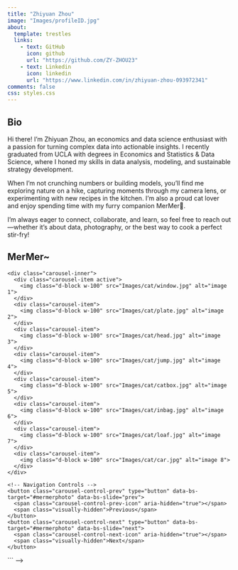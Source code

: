 ```yaml
---
title: "Zhiyuan Zhou"
image: "Images/profileID.jpg"
about:
  template: trestles
  links:
    - text: GitHub
      icon: github
      url: "https://github.com/ZY-ZHOU23"
    - text: Linkedin
      icon: linkedin
      url: "https://www.linkedin.com/in/zhiyuan-zhou-093972341"
comments: false
css: styles.css
---
```


::: {.column-page}

## Bio

Hi there! I’m Zhiyuan Zhou, an economics and data science enthusiast with a passion for turning complex data into actionable insights. I recently graduated from UCLA with degrees in Economics and Statistics & Data Science, where I honed my skills in data analysis, modeling, and sustainable strategy development.

When I’m not crunching numbers or building models, you’ll find me exploring nature on a hike, capturing moments through my camera lens, or experimenting with new recipes in the kitchen. I’m also a proud cat lover and enjoy spending time with my furry companion MerMer🐾.

I’m always eager to connect, collaborate, and learn, so feel free to reach out—whether it’s about data, photography, or the best way to cook a perfect stir-fry!

## MerMer~

<!-- 
```{=html}

<div class="carousel-container">
  <div id="mermerphoto" class="carousel slide" data-bs-ride="carousel">
  
    <!-- Carousel Items -->
    <div class="carousel-inner">
      <div class="carousel-item active">
        <img class="d-block w-100" src="Images/cat/window.jpg" alt="image 1">
      </div>
      <div class="carousel-item">
        <img class="d-block w-100" src="Images/cat/plate.jpg" alt="image 2">
      </div>
      <div class="carousel-item">
        <img class="d-block w-100" src="Images/cat/head.jpg" alt="image 3">
      </div>
      <div class="carousel-item">
        <img class="d-block w-100" src="Images/cat/jump.jpg" alt="image 4">
      </div>
      <div class="carousel-item">
        <img class="d-block w-100" src="Images/cat/catbox.jpg" alt="image 5">
      </div>
      <div class="carousel-item">
        <img class="d-block w-100" src="Images/cat/inbag.jpg" alt="image 6">
      </div>
      <div class="carousel-item">
        <img class="d-block w-100" src="Images/cat/loaf.jpg" alt="image 7">
      </div>
      <div class="carousel-item">
        <img class="d-block w-100" src="Images/cat/car.jpg" alt="image 8">
      </div>
    </div>
    
    <!-- Navigation Controls -->
    <button class="carousel-control-prev" type="button" data-bs-target="#mermerphoto" data-bs-slide="prev">
      <span class="carousel-control-prev-icon" aria-hidden="true"></span>
      <span class="visually-hidden">Previous</span>
    </button>
    <button class="carousel-control-next" type="button" data-bs-target="#mermerphoto" data-bs-slide="next">
      <span class="carousel-control-next-icon" aria-hidden="true"></span>
      <span class="visually-hidden">Next</span>
    </button>
  </div>
</div>


```
-->

:::

